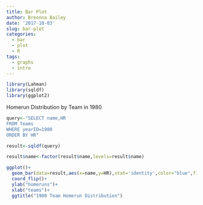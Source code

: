 ```yaml
---
title: Bar Plot
author: Breonna Bailey
date: '2017-10-03'
slug: bar-plot
categories:
  - bar
  - plot
  - R
tags:
  - graphs
  - intro
---
```


```r
library(Lahman)
library(sqldf)
library(ggplot2)
```

Homerun Distribution by Team in 1980

```r
query<-"SELECT name,HR
FROM Teams
WHERE yearID=1980
ORDER BY HR"

result<-sqldf(query)

result$name<-factor(result$name,levels=result$name)
```


```r
ggplot()+
  geom_bar(data=result,aes(x=name,y=HR),stat='identity',color="blue",fill="white")+
  coord_flip()+
  ylab("homeruns")+
  xlab("teams")+
  ggtitle("1980 Team Homerun Distribution")
```

